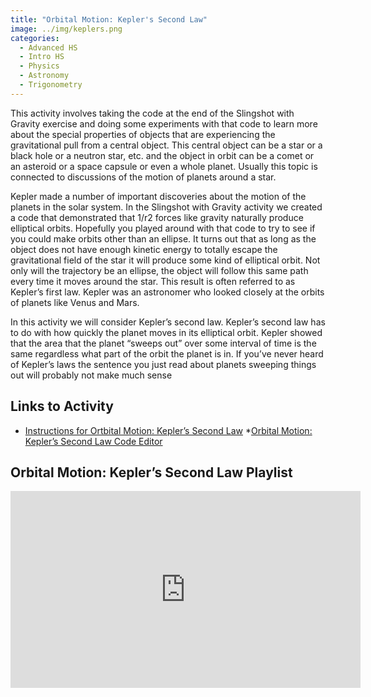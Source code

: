 ```yaml
---
title: "Orbital Motion: Kepler's Second Law"
image: ../img/keplers.png
categories:
  - Advanced HS
  - Intro HS
  - Physics
  - Astronomy
  - Trigonometry
---
```


This activity involves taking the code at the end of the Slingshot with Gravity exercise and doing some experiments with that code to learn more about the special properties of objects that are experiencing the gravitational pull from a central object. This central object can be a star or a black hole or a neutron star, etc. and the object in orbit can be a comet or an asteroid or a space capsule or even a whole planet. Usually this topic is connected to discussions of the motion of planets around a star.

Kepler made a number of important discoveries about the motion of the planets in the solar system.  In the Slingshot with Gravity activity we created a code that demonstrated that 1/r2 forces like gravity naturally produce elliptical orbits. Hopefully you played around with that code to try to see if you could make orbits other than an ellipse. It turns out that as long as the object does not have enough kinetic energy to totally escape the gravitational field of the star it will produce some kind of elliptical orbit. Not only will the trajectory be an ellipse, the object will follow this same path every time it moves around the star. This result is often referred to as Kepler's first law. Kepler was an astronomer who looked closely at the orbits of planets like Venus and Mars.

In this activity we will consider Kepler's second law. Kepler's second law has to do with how quickly the planet moves in its elliptical orbit. Kepler showed that the area that the planet "sweeps out" over some interval of time is the same regardless what part of the orbit the planet is in. If you've never heard of Kepler's laws the sentence you just read about planets sweeping things out will probably not make much sense

## Links to Activity
* [Instructions for Ortbital Motion: Kepler's Second Law](https://editor.p5js.org/ChrisOrban/sketches/ugz2ZhrdR)
*[Orbital Motion: Kepler's Second Law Code Editor](https://editor.p5js.org/ChrisOrban/sketches/ugz2ZhrdR)

## Orbital Motion: Kepler's Second Law Playlist

<iframe width="560" height="315" src="https://www.youtube.com/embed/videoseries?si=oaXriQtjc21qyUaq&amp;list=PLISRe8GegO8QEuOfiPRqylsNeJhmJYDWw" title="YouTube video player" frameborder="0" allow="accelerometer; autoplay; clipboard-write; encrypted-media; gyroscope; picture-in-picture; web-share" referrerpolicy="strict-origin-when-cross-origin" allowfullscreen></iframe>